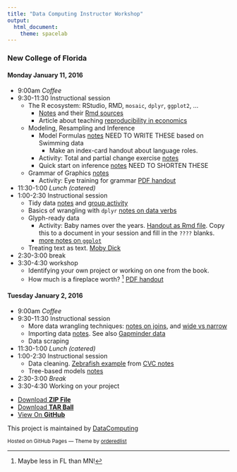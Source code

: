 ```yaml
---
title: "Data Computing Instructor Workshop"
output: 
  html_document: 
    theme: spacelab
---
```




### New College of Florida

#### Monday January 11, 2016

* 9:00am         *Coffee*
* 9:30-11:30     Instructional session
    - The R ecosystem: RStudio, RMD, `mosaic`, `dplyr`, `ggplot2`, ...
        - [Notes](MOSAIC/StartingRandMOSAIC.html) and their [Rmd sources](MOSAIC/StartingRandMOSAIC.Rmd)
        - Article about teaching [reproducibility in economics](Ball-Medeiros-JEE.pdf)
    - Modeling, Resampling and Inference
        - Model Formulas [notes]() NEED TO WRITE THESE based on Swimming data
            - Make an index-card handout about language roles.
        - Activity: Total and partial change exercise [notes](MOSAIC/partial-change-activity.html) 
        - Quick start on inference [notes](Modeling.html) NEED TO SHORTEN THESE
    - Grammar of Graphics [notes](file:///Users/kaplan/KaplanFiles/DataComputing/DataComputing-Instructors/ClassNotes/VisualizationConcepts.html)
        - Activity: Eye training for grammar [PDF handout](eye-training.pdf) 
* 11:30-1:00     *Lunch (catered)*
* 1:00-2:30      Instructional session
    - Tidy data [notes](file:///Users/kaplan/KaplanFiles/DataComputing/DataComputing-Instructors/ClassNotes/tidy_data.html) and [group activity](file:///Users/kaplan/KaplanFiles/DataComputing/DataComputing-Instructors/ClassNotes/TidyDataActivities.html)
    - Basics of wrangling with `dplyr` [notes on data verbs](file:///Users/kaplan/KaplanFiles/DataComputing/DataComputing-Instructors/ClassNotes/Verbs.html)
    - Glyph-ready data
        - Activity: Baby names over the years. [Handout as Rmd file](WhatHappenedToJane.Rmd). Copy this to a document in your session and fill in the `????` blanks.
        - [more notes on `ggplot`](http://dtkaplan.github.io/CVC/Summer2015/Learn/ggplot/ggplot2Intro.pdf)
    - Treating text as text. [Moby Dick](MobyDick/notes.html)
* 2:30-3:00        break
* 3:30-4:30        workshop
    - Identifying your own project or working on one from the book.
    - How much is a fireplace worth? ^[Maybe less in FL than MN!] [PDF handout](MOSAIC/UntanglingHousePrices.pdf)


#### Tuesday January 2, 2016

* 9:00am         *Coffee*
* 9:30-11:30     Instructional session
    - More data wrangling techniques: [notes on joins](file:///Users/kaplan/KaplanFiles/DataComputing/DataComputing-Instructors/ClassNotes/Joins.html), and [wide vs narrow](file:///Users/kaplan/KaplanFiles/DataComputing/DataComputing-Instructors/ClassNotes/Wide-vs-Narrow.html)
    - Importing data [notes](http://dtkaplan.github.io/CVC/Summer2015/Learn/ImportingData/ImportingData.html).  See also [Gapminder data](http://dtkaplan.github.io/CVC/Summer2015/Learn/TidyData/TidyGapMinder.html)
    - Data scraping
* 11:30-1:00     *Lunch (catered)*
* 1:00-2:30       Instructional session
    - Data cleaning. [Zebrafish example](http://dtkaplan.github.io/CVC/Summer2015/Learn/Wrangling/ZebrafishRmd.html) from [CVC notes](http://dtkaplan.github.io/CVC/Summer2015/Learn/Wrangling/WranglingQuickStart.html)
    - Tree-based models [notes](file:///Users/kaplan/KaplanFiles/DataComputing/DataComputing-Instructors/ClassNotes/ManyVariables.html)
* 2:30-3:00        *Break*
* 3:30-4:30        Working on your project
 
<footer>
<ul>
<li><a href="https://github.com/DataComputing/InstructorWorkshop/zipball/master">Download <strong>ZIP File</strong></a></li>
<li><a href="https://github.com/DataComputing/InstructorWorkshop/tarball/master">Download <strong>TAR Ball</strong></a></li>
<li><a href="https://github.com/DataComputing/InstructorWorkshop">View On <strong>GitHub</strong></a></li>
</ul>
</header>

<p>This project is maintained by <a href="https://github.com/DataComputing">DataComputing</a></p>
<p><small>Hosted on GitHub Pages &mdash; Theme by <a href="https://github.com/orderedlist">orderedlist</a></small></p>
</footer>
</div>
<script src="javascripts/scale.fix.js"></script>
<script type="text/javascript">
var gaJsHost = (("https:" == document.location.protocol) ? "https://ssl." : "http://www.");
document.write(unescape("%3Cscript src='" + gaJsHost + "google-analytics.com/ga.js' type='text/javascript'%3E%3C/script%3E"));
</script>
<script type="text/javascript">
try {
  var pageTracker = _gat._getTracker("UA-72047204-1");
  pageTracker._trackPageview();
} catch(err) {}
</script>